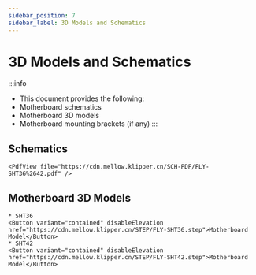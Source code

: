 ```yaml
---
sidebar_position: 7
sidebar_label: 3D Models and Schematics
---
```




# 3D Models and Schematics


:::info
* This document provides the following:
* Motherboard schematics
* Motherboard 3D models
* Motherboard mounting brackets (if any)
:::

## Schematics

    <PdfView file="https://cdn.mellow.klipper.cn/SCH-PDF/FLY-SHT36%2642.pdf" />


## Motherboard 3D Models
    * SHT36
    <Button variant="contained" disableElevation href="https://cdn.mellow.klipper.cn/STEP/FLY-SHT36.step">Motherboard Model</Button>
    * SHT42
    <Button variant="contained" disableElevation href="https://cdn.mellow.klipper.cn/STEP/FLY-SHT42.step">Motherboard Model</Button>